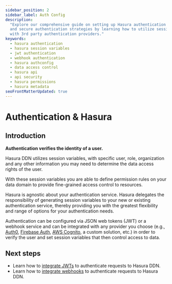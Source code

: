 ```yaml
---
sidebar_position: 2
sidebar_label: Auth Config
description:
  "Explore our comprehensive guide on setting up Hasura authentication via JWT or a webhook service. Implement effective
  and secure authentication strategies by learning how to utilize session variables. Manage permissions and integrate
  with 3rd party authentication providers."
keywords:
  - hasura authentication
  - hasura session variables
  - jwt authentication
  - webhook authentication
  - hasura authconfig
  - data access control
  - hasura api
  - api security
  - hasura permissions
  - hasura metadata
seoFrontMatterUpdated: true
---
```


# Authentication & Hasura

## Introduction

**Authentication verifies the identity of a user.**

Hasura DDN utilizes session variables, with specific user, role, organization and any other information you may need to
determine the data access rights of the user.

With these session variables you are able to define permission rules on your data domain to provide fine-grained access
control to resources.

Hasura is agnostic about your authentication service. Hasura delegates the responsibility of generating session
variables to your new or existing authentication service, thereby providing you with the greatest flexibility and range
of options for your authentication needs.

Authentication can be configured via JSON web tokens (JWT) or a webhook service and can be integrated with any provider
you choose (e.g., [Auth0](https://auth0.com/), [Firebase Auth](https://firebase.google.com/products/auth),
[AWS Cognito](https://aws.amazon.com/cognito/), a custom solution, etc.) in order to verify the user and set session
variables that then control access to data.

## Next steps

- Learn how to [integrate JWTs](auth/jwt/index.mdx) to authenticate requests to Hasura DDN.
- Learn how to [integrate webhooks](auth/webhook/index.mdx) to authenticate requests to Hasura DDN.
